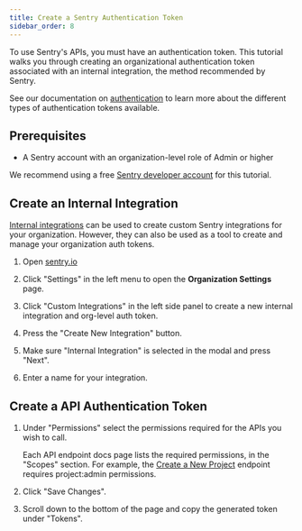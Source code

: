 ```yaml
---
title: Create a Sentry Authentication Token
sidebar_order: 8
---
```


To use Sentry's APIs, you must have an authentication token. This tutorial walks you through creating an organizational authentication token associated with an internal integration, the method recommended by Sentry.

See our documentation on [authentication](/api/auth/) to learn more about the different types of authentication tokens available.

## Prerequisites

- A Sentry account with an organization-level role of Admin or higher <!-- TODO SHANA confirm -->

We recommend using a free [Sentry developer account](https://sentry.io/pricing/) for this tutorial.

## Create an Internal Integration

[Internal integrations](/product/integrations/integration-platform/internal-integration/) can be used to create custom Sentry integrations for your organization. However, they can also be used as a tool to create and manage your organization auth tokens.

1. Open [sentry.io](https://sentry.io/)

1. Click "Settings" in the left menu to open the **Organization Settings** page.

1. Click "Custom Integrations" in the left side panel to create a new internal integration and org-level auth token.

1. Press the "Create New Integration" button.

1. Make sure "Internal Integration" is selected in the modal and press "Next".

1. Enter a name for your integration.

## Create a API Authentication Token

1. Under "Permissions" select the permissions required for the APIs you wish to call.

   Each API endpoint docs page lists the required permissions, in the "Scopes" section. For example, the [Create a New Project]() endpoint requires project:admin permissions.

1. Click "Save Changes".

1. Scroll down to the bottom of the page and copy the generated token under "Tokens".

